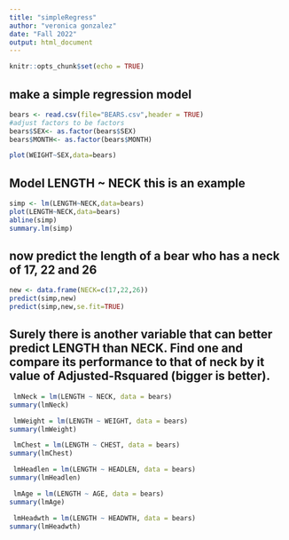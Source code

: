 ```yaml
---
title: "simpleRegress"
author: "veronica gonzalez"
date: "Fall 2022"
output: html_document
---
```


```r
knitr::opts_chunk$set(echo = TRUE)
```

## make a simple regression model

```r
bears <- read.csv(file="BEARS.csv",header = TRUE)
#adjust factors to be factors
bears$SEX<- as.factor(bears$SEX)
bears$MONTH<- as.factor(bears$MONTH)
```
```r
plot(WEIGHT~SEX,data=bears)
```
## Model LENGTH ~ NECK  this is an example  

```r
simp <- lm(LENGTH~NECK,data=bears)
plot(LENGTH~NECK,data=bears)
abline(simp)
summary.lm(simp) 
```

## now predict the length of a bear who has a neck of 17, 22 and 26


```r
new <- data.frame(NECK=c(17,22,26))
predict(simp,new)
predict(simp,new,se.fit=TRUE)   
```


## Surely there is another variable that can better predict LENGTH than NECK. Find one and compare its performance to that of neck by it value of Adjusted-Rsquared (bigger is better).


```r
 lmNeck = lm(LENGTH ~ NECK, data = bears)
summary(lmNeck)    
```

```r
 lmWeight = lm(LENGTH ~ WEIGHT, data = bears)
summary(lmWeight)       
```

```r
 lmChest = lm(LENGTH ~ CHEST, data = bears)
summary(lmChest)
```

```r
 lmHeadlen = lm(LENGTH ~ HEADLEN, data = bears)
summary(lmHeadlen)
```

```r
 lmAge = lm(LENGTH ~ AGE, data = bears)
summary(lmAge)
```

```r
 lmHeadwth = lm(LENGTH ~ HEADWTH, data = bears)
summary(lmHeadwth)
```















